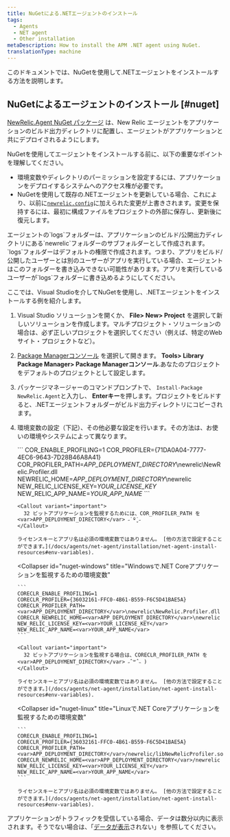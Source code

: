 ```yaml
---
title: NuGetによる.NETエージェントのインストール
tags:
  - Agents
  - NET agent
  - Other installation
metaDescription: How to install the APM .NET agent using NuGet.
translationType: machine
---
```


このドキュメントでは、NuGetを使用して.NETエージェントをインストールする方法を説明します。

## NuGetによるエージェントのインストール [#nuget]

[NewRelic.Agent NuGet パッケージ](https://www.nuget.org/packages/NewRelic.Agent) は、New Relic エージェントをアプリケーションのビルド出力ディレクトリに配置し、エージェントがアプリケーションと共にデプロイされるようにします。

NuGetを使用してエージェントをインストールする前に、以下の重要なポイントを理解してください。

* 環境変数やディレクトリのパーミッションを設定するには、アプリケーションをデプロイするシステムへのアクセス権が必要です。
* NuGetを使用して既存の.NETエージェントを更新している場合、これにより、以前に[`newrelic.config`](/docs/agents/net-agent/configuration/net-agent-configuration)に加えられた変更が上書きされます。変更を保持するには、最初に構成ファイルをプロジェクトの外部に保存し、更新後に復元します。

<Callout variant="important">
  エージェントの`logs`フォルダーは、アプリケーションのビルド/公開出力ディレクトリにある`newrelic`フォルダーのサブフォルダーとして作成されます。`logs`フォルダーはデフォルトの権限で作成されます。つまり、アプリをビルド/公開したユーザーとは別のユーザーがアプリを実行している場合、エージェントはこのフォルダーを書き込みできない可能性があります。アプリを実行しているユーザーが`logs`フォルダーに書き込めるようにしてください。
</Callout>

ここでは、Visual Studioを介してNuGetを使用し、.NETエージェントをインストールする例を紹介します。

1. Visual Studio ソリューションを開くか、 **File> New> Project** を選択して新しいソリューションを作成します。マルチプロジェクト・ソリューションの場合は、必ず正しいプロジェクトを選択してください（例えば、特定のWebサイト・プロジェクトなど）。

2. [Package Managerコンソール](https://docs.microsoft.com/en-us/nuget/tools/package-manager-console) を選択して開きます。 **Tools> Library Package Manager> Package Managerコンソール**.あなたのプロジェクトをデフォルトのプロジェクトとして設定します。

3. パッケージマネージャーのコマンドプロンプトで、 `Install-Package NewRelic.Agent`と入力し、 **Enterキー**を押します。プロジェクトをビルドすると、.NETエージェントフォルダーがビルド出力ディレクトリにコピーされます。

4. 環境変数の設定（下記）、その他必要な設定を行います。その方法は、お使いの環境やシステムによって異なります。

   <CollapserGroup>
     <Collapser
       id="nuget-framework"
       title=".NET Frameworkアプリケーションを監視するための環境変数"
     >
       ```
       COR_ENABLE_PROFILING=1
       COR_PROFILER={71DA0A04-7777-4EC6-9643-7D28B46A8A41}
       COR_PROFILER_PATH=<var>APP_DEPLOYMENT_DIRECTORY</var>\newrelic\NewRelic.Profiler.dll
       NEWRELIC_HOME=<var>APP_DEPLOYMENT_DIRECTORY</var>\newrelic
       NEW_RELIC_LICENSE_KEY=<var>YOUR_LICENSE_KEY</var>
       NEW_RELIC_APP_NAME=<var>YOUR_APP_NAME</var>
       ```

       <Callout variant="important">
         32 ビットアプリケーションを監視するためには、COR_PROFILER_PATH を <var>APP_DEPLOYMENT_DIRECTORY</var> ˶˙º̬˙˶
       </Callout>

       ライセンスキーとアプリ名は必須の環境変数ではありません。 [他の方法で設定することができます。](/docs/agents/net-agent/installation/net-agent-install-resources#env-variables).
     </Collapser>

     <Collapser
       id="nuget-windows"
       title="Windowsで.NET Coreアプリケーションを監視するための環境変数"
     >
       ```
       CORECLR_ENABLE_PROFILING=1
       CORECLR_PROFILER={36032161-FFC0-4B61-B559-F6C5D41BAE5A}
       CORECLR_PROFILER_PATH=<var>APP_DEPLOYMENT_DIRECTORY</var>\newrelic\NewRelic.Profiler.dll
       CORECLR_NEWRELIC_HOME=<var>APP_DEPLOYMENT_DIRECTORY</var>\newrelic
       NEW_RELIC_LICENSE_KEY=<var>YOUR_LICENSE_KEY</var>
       NEW_RELIC_APP_NAME=<var>YOUR_APP_NAME</var>
       ```

       <Callout variant="important">
         32 ビットアプリケーションを監視する場合は、CORECLR_PROFILER_PATH を <var>APP_DEPLOYMENT_DIRECTORY</var> ˶ˆ꒳ˆ˵ )
       </Callout>

       ライセンスキーとアプリ名は必須の環境変数ではありません。 [他の方法で設定することができます。](/docs/agents/net-agent/installation/net-agent-install-resources#env-variables).
     </Collapser>

     <Collapser
       id="nuget-linux"
       title="Linuxで.NET Coreアプリケーションを監視するための環境変数"
     >
       ```
       CORECLR_ENABLE_PROFILING=1
       CORECLR_PROFILER={36032161-FFC0-4B61-B559-F6C5D41BAE5A}
       CORECLR_PROFILER_PATH=<var>APP_DEPLOYMENT_DIRECTORY</var>/newrelic/libNewRelicProfiler.so
       CORECLR_NEWRELIC_HOME=<var>APP_DEPLOYMENT_DIRECTORY</var>/newrelic
       NEW_RELIC_LICENSE_KEY=<var>YOUR_LICENSE_KEY</var>
       NEW_RELIC_APP_NAME=<var>YOUR_APP_NAME</var>
       ```

       ライセンスキーとアプリ名は必須の環境変数ではありません。 [他の方法で設定することができます。](/docs/agents/net-agent/installation/net-agent-install-resources#env-variables).
     </Collapser>
   </CollapserGroup>

アプリケーションがトラフィックを受信している場合、データは数分以内に表示されます。そうでない場合は、「[データが表示](/docs/agents/net-agent/troubleshooting/no-data-appears-net)されない」を参照してください。